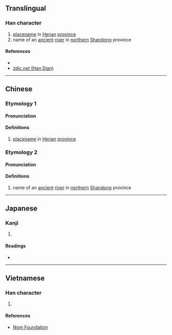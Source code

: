 {{character info/new}}
==Translingual==

===Han character===
{{Han char|rn=85|rad=水|as=11|sn=14|four=36193|canj=EWVF|ids=⿰氵累}}

# [[placename]] in [[Henan]] [[province]]
# name of an [[ancient]] [[river]] in [[northern]] [[Shandong]] province

====References====
* {{Han ref|kx=0647.050|dkj=18169|dj=1057.030|hdz=31723.090|uh=6F2F|ud=28463|bh=BAAA|bd=47786}}
* [http://www.zdic.net/z/1d/js/6F2F.htm zdic.net (Han Dian)]

----

==Chinese==
{{zh-forms}}

===Etymology 1===
====Pronunciation====
{{zh-pron
|m=luò
|c=lok3
|mc=
|oc=
|ma=
|cat=pn
}}

====Definitions====
{{zh-hanzi}}

# [[placename]] in [[Henan]] [[province]]

===Etymology 2===
====Pronunciation====
{{zh-pron
|m=tà
|c=taap3
|mc=y
|oc=y
|ma=
|cat=pn
}}

====Definitions====
{{zh-hanzi}}

# name of an [[ancient]] [[river]] in [[northern]] [[Shandong]] province

----

==Japanese==

===Kanji===
{{ja-kanji|grade=|rs=水11}}

# {{defn|lang=ja|sort=水11}}

====Readings====
* {{ja-readings|on=[[とう]] (tō), [[るい]] (rui)|kun=}}

----

==Vietnamese==

===Han character===
{{vi-readings|rs=水11| hanviet = nhoè, tháp}}

# {{defn|lang=vi|sort=水11}}

====References====
*[http://nomfoundation.org/common/nom_details.php?codepoint=6f2f Nom Foundation]